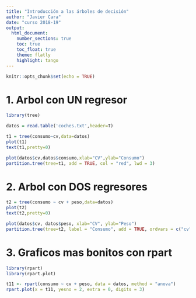 ```yaml
---
title: "Introducción a las árboles de decisión"
author: "Javier Cara"
date: "curso 2018-19"
output: 
  html_document:
    number_sections: true
    toc: true
    toc_float: true
    theme: flatly
    highlight: tango
---
```


```r
knitr::opts_chunk$set(echo = TRUE)
```

# 1. Arbol con UN regresor


```r
library(tree)

datos = read.table('coches.txt',header=T)
```

```r
t1 = tree(consumo~cv,data=datos)
plot(t1)
text(t1,pretty=0)
```

```r
plot(datos$cv,datos$consumo,xlab="CV",ylab="Consumo")
partition.tree(tree=t1, add = TRUE, col = "red", lwd = 3)
```

# 2. Arbol con DOS regresores

```r
t2 = tree(consumo ~ cv + peso,data=datos)
plot(t2)
text(t2,pretty=0)
```

```r
plot(datos$cv, datos$peso, xlab="CV", ylab="Peso")
partition.tree(tree=t2, label = "Consumo", add = TRUE, ordvars = c("cv","peso"), col = "blue")
```

# 3. Graficos mas bonitos con rpart

```r
library(rpart)
library(rpart.plot)

t11 <- rpart(consumo ~ cv + peso, data = datos, method = "anova")
rpart.plot(x = t11, yesno = 2, extra = 0, digits = 3)
```







